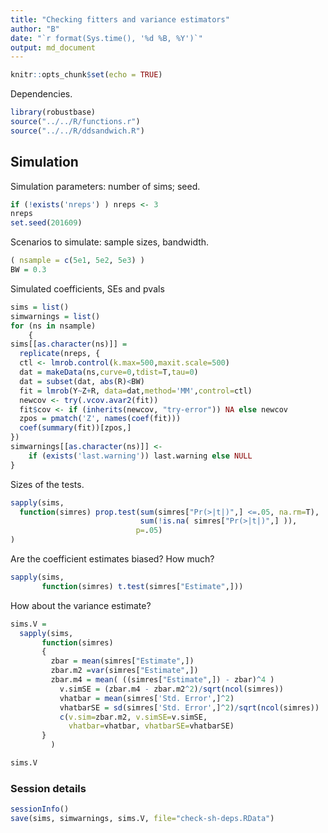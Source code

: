 ```yaml
---
title: "Checking fitters and variance estimators"
author: "B"
date: "`r format(Sys.time(), '%d %B, %Y')`"
output: md_document
---
```


```r
knitr::opts_chunk$set(echo = TRUE)
```

Dependencies.
```r
library(robustbase)
source("../../R/functions.r")
source("../../R/ddsandwich.R")
```

## Simulation

Simulation parameters: number of sims; seed.
```r

if (!exists('nreps') ) nreps <- 3
nreps
set.seed(201609)

```

Scenarios to simulate: sample sizes, bandwidth.

```r
( nsample = c(5e1, 5e2, 5e3) )
BW = 0.3
```

Simulated coefficients, SEs and pvals
```r
sims = list()
simwarnings = list()
for (ns in nsample)
    {
sims[[as.character(ns)]] = 
  replicate(nreps, {
  ctl <- lmrob.control(k.max=500,maxit.scale=500)
  dat = makeData(ns,curve=0,tdist=T,tau=0)
  dat = subset(dat, abs(R)<BW)
  fit = lmrob(Y~Z+R, data=dat,method='MM',control=ctl)
  newcov <- try(.vcov.avar2(fit))
  fit$cov <- if (inherits(newcov, "try-error")) NA else newcov
  zpos = pmatch('Z', names(coef(fit)))
  coef(summary(fit))[zpos,]
})
simwarnings[[as.character(ns)]] <-
    if (exists('last.warning')) last.warning else NULL
}
```

Sizes of the tests.
```r
sapply(sims, 
  function(simres) prop.test(sum(simres["Pr(>|t|)",] <=.05, na.rm=T), 
                             sum(!is.na( simres["Pr(>|t|)",] )), 
                            p=.05)
)
```
Are the coefficient estimates biased?  How much?
```r
sapply(sims, 
       function(simres) t.test(simres["Estimate",]))
```

How about the variance estimate?

```r
sims.V =
  sapply(sims, 
       function(simres) 
       {
         zbar = mean(simres["Estimate",])
         zbar.m2 =var(simres["Estimate",])
         zbar.m4 = mean( ((simres["Estimate",]) - zbar)^4 )
           v.simSE = (zbar.m4 - zbar.m2^2)/sqrt(ncol(simres)) 
           vhatbar = mean(simres['Std. Error',]^2)
           vhatbarSE = sd(simres['Std. Error',]^2)/sqrt(ncol(simres))
           c(v.sim=zbar.m2, v.simSE=v.simSE, 
             vhatbar=vhatbar, vhatbarSE=vhatbarSE)
       }
         )

sims.V       
```

### Session details

```r
sessionInfo()
save(sims, simwarnings, sims.V, file="check-sh-deps.RData")
```
